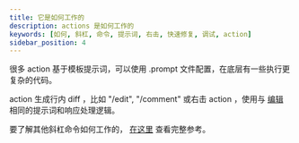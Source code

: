 ```yaml
---
title: 它是如何工作的
description: actions 是如何工作的
keywords: [如何, 斜杠, 命令, 提示词, 右击, 快速修复, 调试, action]
sidebar_position: 4
---
```


很多 action 基于模板提示词，可以使用 .prompt 文件配置，在底层有一些执行更复杂的代码。

action 生成行内 diff ，比如 "/edit", "/comment" 或右击 action ，使用与 [编辑](edit/how-it-works.md) 相同的提示词和响应处理逻辑。

要了解其他斜杠命令如何工作的， [在这里](../customize/slash-commands.mdx) 查看完整参考。
